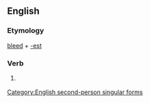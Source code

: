 ==English==

===Etymology===
[[bleed]] + [[-est]]

===Verb===
{{infl|en|verb form}}

# {{archaic}} {{form of|Second-person singular simple present form|bleed}}

[[Category:English second-person singular forms]]